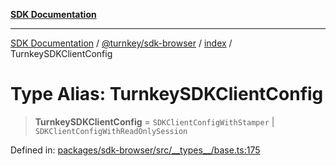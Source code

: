 [**SDK Documentation**](../../../../README.mdx)

***

[SDK Documentation](../../../../packages.mdx) / [@turnkey/sdk-browser](../../README.mdx) / [index](../README.mdx) / TurnkeySDKClientConfig

# Type Alias: TurnkeySDKClientConfig

> **TurnkeySDKClientConfig** = `SDKClientConfigWithStamper` \| `SDKClientConfigWithReadOnlySession`

Defined in: [packages/sdk-browser/src/\_\_types\_\_/base.ts:175](https://github.com/tkhq/sdk/blob/3a88af7d1d927c6022706911d6af0f92f1440e00/packages/sdk-browser/src/__types__/base.ts#L175)
